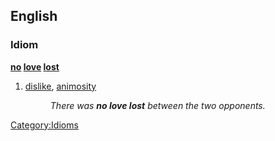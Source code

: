 ==English==
===Idiom===
'''[[no]] [[love]] [[lost]]'''
# [[dislike]], [[animosity]]
#: ''There was '''no love lost''' between the two opponents.''

[[Category:Idioms]]